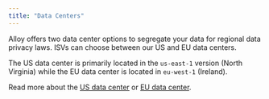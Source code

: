 ```yaml
---
title: "Data Centers"
---
```


Alloy offers two data center options to segregate your data for regional data privacy laws. ISVs can choose between our US and EU data centers.

The US data center is primarily located in the `us-east-1` version (North Virginia) while the EU data center is located in `eu-west-1` (Ireland).

Read more about the [US data center](/docs/us-data-center) or [EU data center](/docs/eu-data-center).
